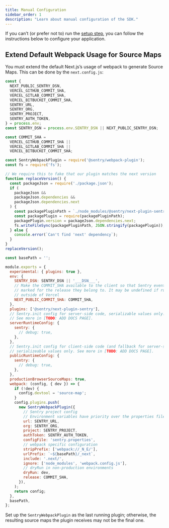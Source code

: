 ```yaml
---
title: Manual Configuration
sidebar_order: 1
description: "Learn about manual configuration of the SDK."
---
```


If you can’t (or prefer not to) run the [setup step](/platforms/javascript/guides/nextjs/#setup), you can follow the instructions below to configure your application.

## Extend Default Webpack Usage for Source Maps

You must extend the default Next.js’s usage of webpack to generate Source Maps. This can be done by the `next.config.js`:

```javascript {filename:next.config.js}
const {
  NEXT_PUBLIC_SENTRY_DSN,
  VERCEL_GITHUB_COMMIT_SHA,
  VERCEL_GITLAB_COMMIT_SHA,
  VERCEL_BITBUCKET_COMMIT_SHA,
  SENTRY_URL,
  SENTRY_ORG,
  SENTRY_PROJECT,
  SENTRY_AUTH_TOKEN,
} = process.env;
const SENTRY_DSN = process.env.SENTRY_DSN || NEXT_PUBLIC_SENTRY_DSN;

const COMMIT_SHA =
  VERCEL_GITHUB_COMMIT_SHA ||
  VERCEL_GITLAB_COMMIT_SHA ||
  VERCEL_BITBUCKET_COMMIT_SHA;

const SentryWebpackPlugin = require('@sentry/webpack-plugin');
const fs = require('fs');

// We require this to fake that our plugin matches the next version
function replaceVersion() {
  const packageJson = require('./package.json');
  if (
    packageJson &&
    packageJson.dependencies &&
    packageJson.dependencies.next
  ) {
    const packagePluginPath = `./node_modules/@sentry/next-plugin-sentry/package.json`;
    const packagePlugin = require(packagePluginPath);
    packagePlugin.version = packageJson.dependencies.next;
    fs.writeFileSync(packagePluginPath, JSON.stringify(packagePlugin));
  } else {
    console.error(`Can't find 'next' dependency`);
  }
}
replaceVersion();

const basePath = '';

module.exports = {
  experimental: { plugins: true },
  env: {
    SENTRY_DSN: SENTRY_DSN || '___DSN___',
    // Make the COMMIT_SHA available to the client so that Sentry events can be
    // marked for the release they belong to. It may be undefined if running
    // outside of Vercel
    NEXT_PUBLIC_COMMIT_SHA: COMMIT_SHA,
  },
  plugins: ['@sentry/next-plugin-sentry'],
  // Sentry.init config for server-side code, serializable values only.
  // See more in [TODO: ADD DOCS PAGE].
  serverRuntimeConfig: {
    sentry: {
      // debug: true,
    },
  },
  // Sentry.init config for client-side code (and fallback for server-side),
  // serializeable values only. See more in [TODO: ADD DOCS PAGE].
  publicRuntimeConfig: {
    sentry: {
      // debug: true,
    },
  },
  productionBrowserSourceMaps: true,
  webpack: (config, { dev }) => {
    if (!dev) {
      config.devtool = 'source-map';
    }
    config.plugins.push(
      new SentryWebpackPlugin({
        // Sentry project config
        // Environment variables have priority over the properties file
        url: SENTRY_URL,
        org: SENTRY_ORG,
        project: SENTRY_PROJECT,
        authToken: SENTRY_AUTH_TOKEN,
        configFile: 'sentry.properties',
        // webpack specific configuration
        stripPrefix: ['webpack://_N_E/'],
        urlPrefix: `~${basePath}/_next`,
        include: '.next/',
        ignore: ['node_modules', 'webpack.config.js'],
        // dryRun in non-production environments
        dryRun: dev,
        release: COMMIT_SHA,
      }),
    );
    return config;
  },
  basePath,
};
```

<Note>

Set up the `SentryWebpackPlugin` as the last running plugin; otherwise, the resulting source maps the plugin receives may not be the final one.

</Note>
